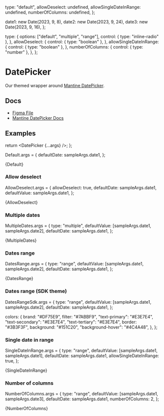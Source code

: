 
  type: "default",
  allowDeselect: undefined,
  allowSingleDateInRange: undefined,
  numberOfColumns: undefined,
};

  date1: new Date(2023, 9, 8),
  date2: new Date(2023, 9, 24),
  date3: new Date(2023, 9, 16),
};

  type: {
    options: ["default", "multiple", "range"],
    control: { type: "inline-radio" },
  },
  allowDeselect: {
    control: { type: "boolean" },
  },
  allowSingleDateInRange: {
    control: { type: "boolean" },
  },
  numberOfColumns: {
    control: { type: "number" },
  },
};

<Meta
  title="Inputs/DatePicker"
  component={DatePicker}
  args={args}
  argTypes={argTypes}
/>

# DatePicker

Our themed wrapper around [Mantine DatePicker](https://v6.mantine.dev/dates/date-picker/).

## Docs

- [Figma File](https://www.figma.com/file/cncRbkG7XJQs144EG9r9hM/Date-Picker?type=design&node-id=0-1&mode=design&t=v00tLhbD9OFEgy25-0)
- [Mantine DatePicker Docs](https://v6.mantine.dev/dates/date-picker/)

## Examples

  return <DatePicker {...args} />;
};

Default.args = {
  defaultDate: sampleArgs.date1,
};

<Canvas>
  <Story name="Default">{Default}</Story>
</Canvas>

### Allow deselect

AllowDeselect.args = {
  allowDeselect: true,
  defaultDate: sampleArgs.date1,
  defaultValue: sampleArgs.date1,
};

<Canvas>
  <Story name="Allow deselect">{AllowDeselect}</Story>
</Canvas>

### Multiple dates

MultipleDates.args = {
  type: "multiple",
  defaultValue: [sampleArgs.date1, sampleArgs.date2],
  defaultDate: sampleArgs.date1,
};

<Canvas>
  <Story name="Multiple dates">{MultipleDates}</Story>
</Canvas>

### Dates range

DatesRange.args = {
  type: "range",
  defaultValue: [sampleArgs.date1, sampleArgs.date2],
  defaultDate: sampleArgs.date1,
};

<Canvas>
  <Story name="Dates range">{DatesRange}</Story>
</Canvas>

### Dates range (SDK theme)

DatesRangeSdk.args = {
  type: "range",
  defaultValue: [sampleArgs.date1, sampleArgs.date2],
  defaultDate: sampleArgs.date1,
};

  colors: {
    brand: "#DF75E9",
    filter: "#7ABBF9",
    "text-primary": "#E3E7E4",
    "text-secondary": "#E3E7E4",
    "text-tertiary": "#E3E7E4",
    border: "#3B3F3F",
    background: "#151C20",
    "background-hover": "#4C4A48",
  },
};

<Canvas>
  <Story name="Dates range SDK">
    <SdkVisualizationWrapper theme={theme}>
      <DatesRangeSdk {...DatesRangeSdk.args} />
    </SdkVisualizationWrapper>
  </Story>
</Canvas>

### Single date in range

SingleDateInRange.args = {
  type: "range",
  defaultValue: [sampleArgs.date1, sampleArgs.date1],
  defaultDate: sampleArgs.date1,
  allowSingleDateInRange: true,
};

<Canvas>
  <Story name="Single date in range">{SingleDateInRange}</Story>
</Canvas>

### Number of columns

NumberOfColumns.args = {
  type: "range",
  defaultValue: [sampleArgs.date1, sampleArgs.date3],
  defaultDate: sampleArgs.date1,
  numberOfColumns: 2,
};

<Canvas>
  <Story name="Number of columns">{NumberOfColumns}</Story>
</Canvas>
